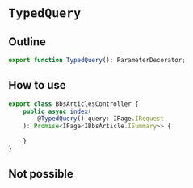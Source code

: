 # `TypedQuery`
## Outline
```typescript
export function TypedQuery(): ParameterDecorator;
```

## How to use
```typescript
export class BbsArticlesController {
    public async index(
        @TypedQuery() query: IPage.IRequest
    ): Promise<IPage<IBbsArticle.ISummary>> {
        
    }
}
```

## Not possible